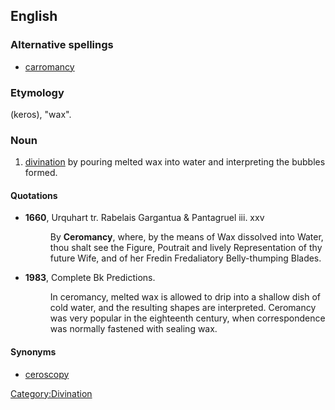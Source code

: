 ==English==

===Alternative spellings===
* [[carromancy]]

===Etymology===
{{etyl|grc}} (keros), "wax".

===Noun===
{{en-noun|-}}

# [[divination]] by pouring melted wax into water and interpreting the bubbles formed.

====Quotations====
* '''1660''', Urquhart tr. Rabelais Gargantua & Pantagruel iii. xxv
*: By '''Ceromancy''', where, by the means of Wax dissolved into Water, thou shalt see the Figure, Poutrait and lively Representation of thy future Wife, and of her Fredin Fredaliatory Belly-thumping Blades.
* '''1983''', Complete Bk Predictions.
*: In ceromancy, melted wax is allowed to drip into a shallow dish of cold water, and the resulting shapes are interpreted. Ceromancy was very popular in the eighteenth century, when correspondence was normally fastened with sealing wax.

====Synonyms====
* [[ceroscopy]]

[[Category:Divination]]